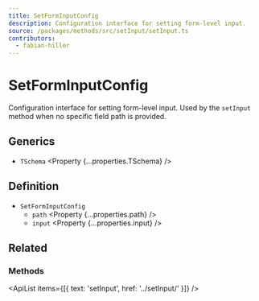 ```yaml
---
title: SetFormInputConfig
description: Configuration interface for setting form-level input.
source: /packages/methods/src/setInput/setInput.ts
contributors:
  - fabian-hiller
---
```



# SetFormInputConfig

Configuration interface for setting form-level input. Used by the `setInput` method when no specific field path is provided.

## Generics

- `TSchema` <Property {...properties.TSchema} />

## Definition

- `SetFormInputConfig`
  - `path` <Property {...properties.path} />
  - `input` <Property {...properties.input} />

## Related

### Methods

<ApiList items={[{ text: 'setInput', href: '../setInput/' }]} />
